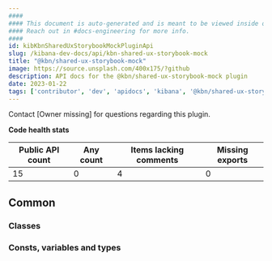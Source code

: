 ```yaml
---
####
#### This document is auto-generated and is meant to be viewed inside our experimental, new docs system.
#### Reach out in #docs-engineering for more info.
####
id: kibKbnSharedUxStorybookMockPluginApi
slug: /kibana-dev-docs/api/kbn-shared-ux-storybook-mock
title: "@kbn/shared-ux-storybook-mock"
image: https://source.unsplash.com/400x175/?github
description: API docs for the @kbn/shared-ux-storybook-mock plugin
date: 2023-01-22
tags: ['contributor', 'dev', 'apidocs', 'kibana', '@kbn/shared-ux-storybook-mock']
---
```




Contact [Owner missing] for questions regarding this plugin.

**Code health stats**

| Public API count  | Any count | Items lacking comments | Missing exports |
|-------------------|-----------|------------------------|-----------------|
| 15 | 0 | 4 | 0 |

## Common

### Classes
<DocDefinitionList data={kbnSharedUxStorybookMockObj.common.classes}/>

### Consts, variables and types
<DocDefinitionList data={kbnSharedUxStorybookMockObj.common.misc}/>


